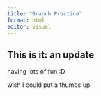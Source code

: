 ```yaml
---
title: "Branch Practice"
format: html
editor: visual
---
```


## This is it: an update

having lots of fun :D

wish I could put a thumbs up
